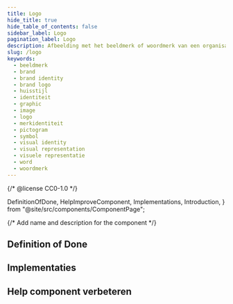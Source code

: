 ```yaml
---
title: Logo
hide_title: true
hide_table_of_contents: false
sidebar_label: Logo
pagination_label: Logo
description: Afbeelding met het beeldmerk of woordmerk van een organisatie.
slug: /logo
keywords:
  - beeldmerk
  - brand
  - brand identity
  - brand logo
  - huisstijl
  - identiteit
  - graphic
  - image
  - logo
  - merkidentiteit
  - pictogram
  - symbol
  - visual identity
  - visual representation
  - visuele representatie
  - word
  - woordmerk
---
```


{/* @license CC0-1.0 */}

  DefinitionOfDone,
  HelpImproveComponent,
  Implementations,
  Introduction,
} from "@site/src/components/ComponentPage";

{/* Add name and description for the component */}


<Introduction component={component} headingLevel={1} description={description} />

## Definition of Done

<DefinitionOfDone component={component} headingLevel={3} />

## Implementaties

<Implementations component={component} headingLevel={3} />

## Help component verbeteren

<HelpImproveComponent component={component} headingLevel={3} />
